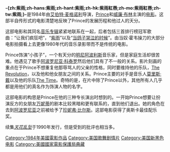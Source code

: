 {{Infobox_Film |
| name           = 紫雨|
  image          = Prince_PurpleRainMovie.jpg |
  imdb_id        = 0087957 |
  writer         = [[艾伯特·麦格诺利|艾伯特·麦格诺利]]<br>[[威廉·布林|威廉·布林]] |
  starring       = [[Prince_(艺人)|Prince]],<br>[[莫里斯·戴|莫里斯·戴]],<br>[[阿波罗尼亚·科泰罗|阿波罗尼亚·科泰罗]] |
  music          = [[Prince_(艺人)|Prince]],<br>[[迈克尔·哥伦比亚|迈克尔·哥伦比亚]],<br>[[约翰·尼尔森|约翰·尼尔森]] |
  director       = 艾伯特·麦格诺利 |
  producer       = 罗伯特·卡瓦罗<br>史蒂芬·法格诺利<br>约瑟夫·卢法洛 |
  distributor    = [[华纳公司|华纳公司]] |
  released   = 7月27日 1984年 |
  runtime        = 111分钟 |
  awards         = 1984年奥斯卡最佳配乐奖 |
  language = 英语|
  budget         = 7百万美元 |
}}

'''-{zh:紫雨;zh-hans:紫雨;zh-hant:紫雨;zh-hk:紫雨紅唇;zh-mo:紫雨紅唇;zh-tw:紫雨;}-'''是1984年由[[艾伯特·麦格诺利|艾伯特·麦格诺利]]导演，[[王子_(音樂家)|Prince]]和[[威廉·布林|威廉·布林]]主演的[[电影|电影]]。这部半自传形式的电影清楚地反映了Prince的发展历程和他过人的天分。

这部电影和其同名[[紫雨_(音樂專輯)|音乐专辑]]紧紧地联系在一起，后者包括三首排行榜冠军歌曲：“让我们疯狂吧”，“[[紫雨_(歌曲)|紫雨]]”以及“[[当鸽子哭泣的时候|当鸽子哭泣的时候]]”。由当奴·霍韦操刀的大部分电影拍摄看上去更像1980年代的音乐录影带而不是传统的电影。

Prince饰演“小孩子”，一个有天分的[[明尼阿波利斯|明尼阿波利斯]]音乐家，但是家庭生活却很苦难。他遇见了歌手[[阿波罗尼亚·科泰罗|阿波罗尼亚·科泰罗]]然后他们具有了不一般的关系。影片刻画的重点在于Prince不想重复他那辱骂人的父亲的性格，同时要维持他的乐队，[[The_Revolution_(乐队)|The Revolution]]，以及他和他女朋友之间的关系。Prince主要的对手是音乐人[[莫里斯·戴|莫里斯·戴]]以及他的乐队[[The_Time_(乐队)|The Time]]。奇特的是，在片中除了Prince以外，其他所有人几乎都是用他们的真名作为饰演人物的名字。

这部电影的构思是Prince在他的三种专长演出时想到的。一开始Prince想要让扮演反方的女朋友[[万妮蒂|万妮蒂]]的剧本比较黑暗和更有联系的，直到他们退出。她的角色在去到[[阿波罗尼亚|阿波罗尼亚]]之前被给予了[[珍妮弗·比尔斯|珍妮弗·比尔斯]]。这部电影获得了奥斯卡最佳配乐奖。

续集''[[天花乱坠|天花乱坠]]''于1990年发行，但是受到的批评也相当多。

{{DEFAULTSORT:Purple Rain}}
[[Category:1984年美國電影作品|Category:1984年美國電影作品]]
[[Category:美国歌舞剧情片|Category:美国歌舞剧情片]]
[[Category:美国新黑色电影|Category:美国新黑色电影]]
[[Category:美國國家電影保護局典藏|Category:美國國家電影保護局典藏]]
